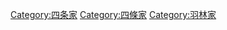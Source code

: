 {{Catmore}}
{{DEFAULTSORT:くしけけ}}
[[Category:四条家|Category:四条家]]
[[Category:四條家|Category:四條家]]
[[Category:羽林家|Category:羽林家]]
